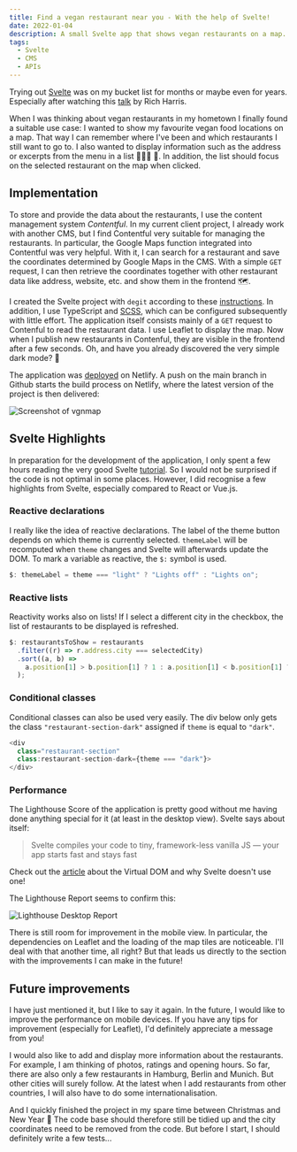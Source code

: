 ```yaml
---
title: Find a vegan restaurant near you - With the help of Svelte!
date: 2022-01-04
description: A small Svelte app that shows vegan restaurants on a map.
tags:
  - Svelte
  - CMS
  - APIs
---
```


Trying out [Svelte](https://svelte.dev/) was on my bucket list for months or maybe even for years.
Especially after watching this [talk](https://www.youtube.com/watch?v=AdNJ3fydeao) by Rich Harris.

When I was thinking about vegan restaurants in my hometown I finally found a suitable use case:
I wanted to show my favourite vegan food locations on a map.
That way I can remember where I've been and which restaurants I still want to go to. 
I also wanted to display information such as the address or excerpts from the menu in a list 🍔🍕🍣 🌱.
In addition, the list should focus on the selected restaurant on the map when clicked.

## Implementation

To store and provide the data about the restaurants, I use the content management system *Contentful*. 
In my current client project, I already work with another CMS, but I find Contentful very suitable for managing the restaurants.
In particular, the Google Maps function integrated into Contentful was very helpful.
With it, I can search for a restaurant and save the coordinates determined by Google Maps in the CMS.
With a simple `GET` request, I can then retrieve the coordinates together with other restaurant data like address, website, etc. and show them in the frontend 🗺.

I created the Svelte project with `degit` according to these [instructions](https://svelte.dev/blog/svelte-for-new-developers).
In addition, I use TypeScript and [SCSS](https://linguinecode.com/post/add-sass-svelte-js), which can be configured subsequently with little effort.
The application itself consists mainly of a `GET` request to Contenful to read the restaurant data.
I use Leaflet to display the map. 
Now when I publish new restaurants in Contenful, they are visible in the frontend after a few seconds. 
Oh, and have you already discovered the very simple dark mode? 🌚

The application was [deployed](https://vgnmap.netlify.app/) on Netlify.
A push on the main branch in Github starts the build process on Netlify, where the latest version of the project is then delivered:

![Screenshot of vgnmap](./vgnmap.png "vgnmap")

## Svelte Highlights

In preparation for the development of the application, I only spent a few hours reading the very good Svelte [tutorial](https://svelte.dev/tutorial/basics).
So I would not be surprised if the code is not optimal in some places.
However, I did recognise a few highlights from Svelte, especially compared to React or Vue.js.

### Reactive declarations

I really like the idea of reactive declarations.
The label of the theme button depends on which theme is currently selected. 
`themeLabel` will be recomputed when `theme` changes and Svelte will afterwards update the DOM.
To mark a variable as reactive, the `$:` symbol is used.

```js
$: themeLabel = theme === "light" ? "Lights off" : "Lights on";
```

### Reactive lists

Reactivity works also on lists!
If I select a different city in the checkbox, the list of restaurants to be displayed is refreshed.

```js
$: restaurantsToShow = restaurants
  .filter((r) => r.address.city === selectedCity)
  .sort((a, b) =>
    a.position[1] > b.position[1] ? 1 : a.position[1] < b.position[1] ? -1 : 0
  );
```

### Conditional classes

Conditional classes can also be used very easily.
The div below only gets the class `"restaurant-section-dark"` assigned if `theme` is equal to `"dark"`.

```js
<div
  class="restaurant-section"
  class:restaurant-section-dark={theme === "dark"}>
</div>
```

### Performance

The Lighthouse Score of the application is pretty good without me having done anything special for it (at least in the desktop view). 
Svelte says about itself:

> Svelte compiles your code to tiny, framework-less vanilla JS — your app starts fast and stays fast

Check out the [article](https://svelte.dev/blog/virtual-dom-is-pure-overhead) about the Virtual DOM and why Svelte doesn't use one!

The Lighthouse Report seems to confirm this:

![Lighthouse Desktop Report](./lighthouse_desktop.png "Lighthouse Desktop Report")

There is still room for improvement in the mobile view.
In particular, the dependencies on Leaflet and the loading of the map tiles are noticeable. 
I'll deal with that another time, all right?
But that leads us directly to the section with the improvements I can make in the future!

## Future improvements

I have just mentioned it, but I like to say it again.
In the future, I would like to improve the performance on mobile devices.
If you have any tips for improvement (especially for Leaflet), I'd definitely appreciate a message from you!

I would also like to add and display more information about the restaurants.
For example, I am thinking of photos, ratings and opening hours.
So far, there are also only a few restaurants in Hamburg, Berlin and Munich.
But other cities will surely follow.
At the latest when I add restaurants from other countries, I will also have to do some internationalisation.

And I quickly finished the project in my spare time between Christmas and New Year 🙈
The code base should therefore still be tidied up and the city coordinates need to be removed from the code.
But before I start, I should definitely write a few tests...

